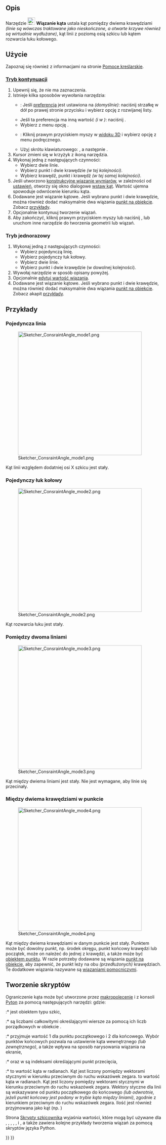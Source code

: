 <languages/>

{{Docnav/pl
|[[Sketcher_ConstrainDiameter/pl|Wiązanie średnicy]]
|[[Sketcher_ConstrainLock/pl|Blokada wiązania]]
|[[Sketcher_Workbench/pl|środowisko pracy Szkicownik]]
|IconL=Sketcher_ConstrainDiameter.svg
|IconR=Sketcher_ConstrainLock.svg
|IconC=Workbench_Sketcher.svg
}}

{{GuiCommand/pl
|Name=Sketcher ConstrainAngle
|Name/pl=Szkicownik: Wiązanie kąta
|MenuLocation=Szkic → Wiązania szkicownika → Wiązanie kąta
|Workbenches=[[Sketcher Workbench/pl|Szkicownik]]
|Shortcut={{KEY|K}} {{KEY|A}}
|SeeAlso=[[Sketcher_ConstrainPerpendicular/pl|Wiązanie prostopadłości]]
}}

<span id="Description"></span>
==Opis==

Narzędzie [[Image:Sketcher_ConstrainAngle.svg|24px]] '''Wiązanie kąta''' ustala kąt pomiędzy dwiema krawędziami ''(linie są wówczas traktowane jako nieskończone, a otwarte krzywe również są wirtualnie wydłużane)'', kąt linii z poziomą osią szkicu lub kątem rozwarcia łuku kołowego.

<span id="Usage"></span>
==Użycie==

Zapoznaj się również z informacjami na stronie [[Sketcher_Workbench/pl#Pomoce_kreślarskie|Pomoce kreślarskie]].

<span id="Continue_mode"></span>
===[[Sketcher_Workbench/pl#Tryby_kontynuacji|Tryb kontynuacji]]===

# Upewnij się, że nie ma zaznaczenia.
# Istnieje kilka sposobów wywołania narzędzia:
#* {{Version/pl|1.0}}: Jeśli [[Sketcher_Preferences/pl#Ogólne|preferencja]] {{MenuCommand|Wiązania wymiarów}} jest ustawiona na {{Value|Narzędzie pojedyncze}} ''(domyślnie)'': naciśnij strzałkę w dół po prawej stronie przycisku {{Button|[[Image:Sketcher_Dimension.svg||x16px]][[Image:Toolbar_flyout_arrow.svg|x16px]]}} i wybierz opcję {{MenuCommand|[[Image:Sketcher_ConstrainAngle.svg|16px]] Wiązanie kąta}} z rozwijanej listy.
#* Jeśli ta preferencja ma inną wartość ''(i w {{VersionMinus|0.21}})'': naciśnij {{Button|[[Image:Sketcher_ConstrainAngle.svg|16px]] '''Wiązanie kąta'''}}.
#* Wybierz z menu opcję {{MenuCommand|Szkic → Wiązania szkicownika → [[Image:Sketcher_ConstrainAngle.svg|16px]] Wiązanie kąta}}.
#* {{Version/pl|1.0}}: Kliknij prawym przyciskiem myszy w [[3D_view/pl|widoku 3D]] i wybierz opcję {{MenuCommand|Wiązania wymiarów → [[Image:Sketcher_ConstrainAngle.svg|16px]] Wiązanie kąta}} z menu podręcznego.
#* Użyj skrótu klawiaturowego: {{KEY|K}}, a następnie {{KEY|A}}.
# Kursor zmieni się w krzyżyk z ikoną narzędzia.
# Wykonaj jedną z następujących czynności:
#* Wybierz dwie linie.
#* Wybierz punkt i dwie krawędzie ''(w tej kolejności)''.
#* Wybierz krawędź, punkt i krawędź ''(w tej samej kolejności)''.
# Jeśli utworzono [[Sketcher_ToggleDrivingConstraint/pl|konstrukcyjne wiązanie wymiarów]], w zależności od [[Sketcher_Preferences/pl#Wyświetlanie|ustawień]], otworzy się okno dialogowe [[Sketcher_Workbench/pl#Edycja_wiązań|wstaw kąt]]. Wartość ujemna spowoduje odwrócenie kierunku kąta.
# Dodawane jest wiązanie kątowe. Jeśli wybrano punkt i dwie krawędzie, można również dodać maksymalnie dwa wiązania [[Sketcher_ConstrainPointOnObject/pl|punkt na obiekcie]]. Zobacz [[#Między_dwiema_krawędziami_w_punkcie|przykłady]].
# Opcjonalnie kontynuuj tworzenie wiązań.
# Aby zakończyć, kliknij prawym przyciskiem myszy lub naciśnij {{KEY|Esc}}, lub uruchom inne narzędzie do tworzenia geometrii lub wiązań.

<span id="Run-once_mode"></span>
===Tryb jednorazowy===

# Wykonaj jedną z następujących czynności:
#* Wybierz pojedynczą linię.
#* Wybierz pojedynczy łuk kołowy.
#* Wybierz dwie linie.
#* Wybierz punkt i dwie krawędzie (w dowolnej kolejności).
# Wywołaj narzędzie w sposób opisany powyżej.
# Opcjonalnie [[Sketcher_Workbench/pl#Edycja_wiązań|edytuj wartość wiązania]].
# Dodawane jest wiązanie kątowe. Jeśli wybrano punkt i dwie krawędzie, można również dodać maksymalnie dwa wiązania [[Sketcher_ConstrainPointOnObject/pl|punkt na obiekcie]]. Zobacz akapit [[#Między_dwiema_krawędziami_w_punkcie|przykłady]].

<span id="Examples"></span>
==Przykłady==

<span id="Single_line"></span>
===Pojedyncza linia===

[[Image:Sketcher_ConsraintAngle_mode1.png|400px]]

Kąt linii względem dodatniej osi X szkicu jest stały.

<span id="Single_circular_arc"></span>
===Pojedynczy łuk kołowy===

[[Image:Sketcher_ConsraintAngle_mode2.png|400px]]

Kąt rozwarcia łuku jest stały.

<span id="Between_two_lines"></span>
===Pomiędzy dwoma liniami===

[[Image:Sketcher_ConsraintAngle_mode3.png|400px]]

Kąt między dwiema liniami jest stały. Nie jest wymagane, aby linie się przecinały. 

<span id="Between_two_edges_at_point"></span>
===Między dwiema krawędziami w punkcie===

[[Image:Sketcher_ConsraintAngle_mode4.png|400px]]

Kąt między dwiema krawędziami w danym punkcie jest stały. Punktem może być dowolny punkt, np. środek okręgu, punkt końcowy krawędzi lub początek, może on należeć do jednej z krawędzi, a także może być [[Sketcher_CreatePoint/pl|obiektem punktu]]. W razie potrzeby dodawane są wiązania [[Sketcher_ConstrainPointOnObject/pl|punkt na obiekcie]], aby zapewnić, że punkt leży na obu ''(przedłużonych)'' krawędziach. Te dodatkowe wiązania nazywane są [[Sketcher_helper_constraint/pl|wiązaniami pomocniczymi]].

<span id="Scripting"></span>
==Tworzenie skryptów==

Ograniczenie kąta może być utworzone przez [[Macros/pl|makropolecenie]] i z konsoli [[Python/pl|Pyton]] za pomocą następujących narzędzi:
{{Code|code=
# line slope angle
Sketch.addConstraint(Sketcher.Constraint('Angle',iline,angle))

# angular span of arc
Sketch.addConstraint(Sketcher.Constraint('Angle',iarc,angle))

# angle between lines
Sketch.addConstraint(Sketcher.Constraint('Angle',iline1,pointpos1,iline2,pointpos2,angle))

# angle-via-point (no helper constraints are added automatically when from python)
Sketch.addConstraint(Sketcher.Constraint('AngleViaPoint',icurve1,icurve2,geoidpoint,pointpos,angle))
}}
gdzie:
:* {{incode|Sketch}} jest obiektem typu szkic,
:* {{incode|iline, iline1, iline2}} są liczbami całkowitymi określającymi wiersze za pomocą ich liczb porządkowych w obiekcie {{incode|Sketch}}.
:* {{incode|pointpos1, pointpos2}} przyjmuje wartość 1 dla punktu początkowego i 2 dla końcowego. Wybór punktów końcowych pozwala na ustawienie kąta wewnętrznego ''(lub zewnętrznego)'', a także wpływa na sposób narysowania wiązania na ekranie,
:* {{incode|geoidpoint}} oraz {{incode|pointpos}} w {{incode|AngleViaPoint}} są indeksami określającymi punkt przecięcia,
:* {{incode|angle}} to wartość kąta w radianach. Kąt jest liczony pomiędzy wektorami stycznymi w kierunku przeciwnym do ruchu wskazówek zegara. to wartość kąta w radianach. Kąt jest liczony pomiędzy wektorami stycznymi w kierunku przeciwnym do ruchu wskazówek zegara. Wektory styczne dla linii są wskazywane od punktu początkowego do końcowego ''(lub odwrotnie, jeżeli punkt końcowy jest podany w trybie kąta między liniami)'',  zgodnie z kierunkiem przeciwnym do ruchu wskazówek zegara. Ilość jest również przyjmowana jako kąt (np. {{incode|App.Units.Quantity('45 deg')}})

Strona [[Sketcher_scripting/pl|Skrypty szkicownika]] wyjaśnia wartości, które mogą być używane dla {{incode|iline}}, {{incode|iline1}}, {{incode|iline2}}, {{incode|pointpos1}}, {{incode|pointpos2}}, {{incode|geoidpoint}} i {{incode|pointpos}}, a także zawiera kolejne przykłady tworzenia wiązań za pomocą skryptów języka Python.


{{Docnav/pl
|[[Sketcher_ConstrainDiameter/pl|Wiązanie średnicy]]
|[[Sketcher_ConstrainLock/pl|Blokada wiązania]]
|[[Sketcher_Workbench/pl|środowisko pracy Szkicownik]]
|IconL=Sketcher_ConstrainDiameter.svg
|IconR=Sketcher_ConstrainLock.svg
|IconC=Workbench_Sketcher.svg
}}

{{Sketcher_Tools_navi{{#translation:}}}}
{{Userdocnavi{{#translation:}}}}